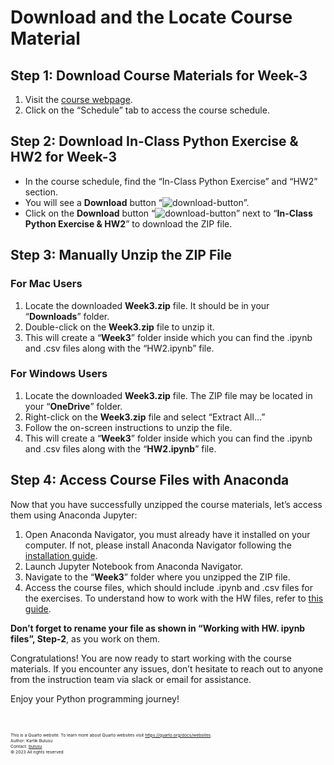 # Download and the Locate Course Material

<!-- ## Download Course Material for Week 3

To ensure you have all the necessary course materials and tools set up for CSCI 1010, follow these steps: -->

## Step 1: Download Course Materials for Week-3

1. Visit the [course webpage](https://gwu-csci1010.github.io).
2. Click on the "Schedule" tab to access the course schedule.

## Step 2: Download In-Class Python Exercise & HW2 for Week-3

- In the course schedule, find the "In-Class Python Exercise" and "HW2" section.
- You will see a **Download** button "![download-button](images/download-button.png)".
- Click on the **Download** button "![download-button](images/download-button.png)" next to "**In-Class Python Exercise & HW2**" to download the ZIP file.

## Step 3: Manually Unzip the ZIP File

### For Mac Users

1. Locate the downloaded **Week3.zip** file. It should be in your "**Downloads**" folder.
2. Double-click on the **Week3.zip** file to unzip it.
3. This will create a "**Week3**" folder inside which you can find the .ipynb and .csv files along with the "HW2.ipynb" file.

### For Windows Users

1. Locate the downloaded **Week3.zip** file. The ZIP file may be located in your "**OneDrive**" folder.
2. Right-click on the **Week3.zip** file and select "Extract All..."
3. Follow the on-screen instructions to unzip the file.
4. This will create a "**Week3**" folder inside which you can find the .ipynb and .csv files along with the "**HW2.ipynb**" file.

## Step 4: Access Course Files with Anaconda

Now that you have successfully unzipped the course materials, let's access them using Anaconda Jupyter:

1. Open Anaconda Navigator, you must already have it installed on your computer. If not, please install Anaconda Navigator following the [installation guide](install-editor.qmd#select-an-option-appropriate-for-your-operating-system).
2. Launch Jupyter Notebook from Anaconda Navigator.
3. Navigate to the "**Week3**" folder where you unzipped the ZIP file.
4. Access the course files, which should include .ipynb and .csv files for the exercises. To understand how to work with the HW files, refer to [this guide](homework.qmd#working-with-HW.ipynb).

:::{.callout-tip appearance="default" title="Save Changes"}
**Don’t forget to rename your file as shown in "Working with HW. ipynb files", Step-2**, as you work on them.
:::

Congratulations! You are now ready to start working with the course materials. If you encounter any issues, don't hesitate to reach out to anyone from the instruction team via slack or email for assistance.

Enjoy your Python programming journey!

<br>
<footer>
  <p><small><small><small><small>This is a Quarto website. To learn more about Quarto websites visit <https://quarto.org/docs/websites>.<br>
  Author: Kartik Bulusu<br>
  Contact: <a href="mailto:bulusu@gwu.edu">bulusu</a><br>
  &copy; 2023 All rights reserved</small></small></small></small></p>
</footer>
